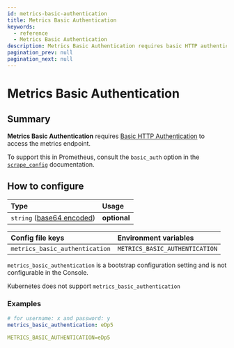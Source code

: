 ```yaml
---
id: metrics-basic-authentication
title: Metrics Basic Authentication
keywords:
  - reference
  - Metrics Basic Authentication
description: Metrics Basic Authentication requires basic HTTP authentication to access the metrics endpoint.
pagination_prev: null
pagination_next: null
---
```



# Metrics Basic Authentication

## Summary

**Metrics Basic Authentication** requires [Basic HTTP Authentication](https://tools.ietf.org/html/rfc7617) to access the metrics endpoint.

To support this in Prometheus, consult the `basic_auth` option in the [`scrape_config`](https://prometheus.io/docs/prometheus/latest/configuration/configuration/#scrape_config) documentation.

## How to configure

| **Type** | **Usage** |
| :-- | :-- |
| `string` ([base64 encoded](https://en.wikipedia.org/wiki/Base64)) | **optional** |

<Tabs>
<TabItem value="Core" label="Core">

| **Config file keys**           | **Environment variables**      |
| :----------------------------- | :----------------------------- |
| `metrics_basic_authentication` | `METRICS_BASIC_AUTHENTICATION` |

</TabItem>
<TabItem value="Enterprise" label="Enterprise">

`metrics_basic_authentication` is a bootstrap configuration setting and is not configurable in the Console.

</TabItem>
<TabItem value="Kubernetes" label="Kubernetes">

Kubernetes does not support `metrics_basic_authentication`

</TabItem>
</Tabs>

### Examples

```yaml
# for username: x and password: y
metrics_basic_authentication: eDp5

METRICS_BASIC_AUTHENTICATION=eDp5
```

